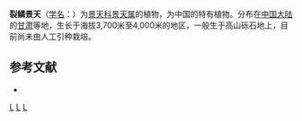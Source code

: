 {{Speciesbox 
| genus = Sedum
| species = purdomii
| authority = W. W. Sm.
}}

'''裂鳞景天'''（[[学名|学名]]：{{lang|la|''Sedum purdomii''}}）为[[景天科|景天科]][[景天属|景天属]]的植物，为中国的特有植物。分布在[[中国大陆|中国大陆]]的[[甘肃|甘肃]]等地，生长于海拔3,700米至4,000米的地区，一般生于高山砾石地上，目前尚未由人工引种栽培。

== 参考文献 ==
{{refbegin}}
* {{cite web| url =http://www.bioinfo.cn/db05/KmzwSpecies.php?action=view&id=6369| title =裂鳞景天| work =中国高等植物数据库全库| publisher =中国科学院微生物研究所| author =昆明植物研究所| accessdate =2009-02-25| deadurl =yes| archiveurl =https://web.archive.org/web/20160305091328/http://www.bioinfo.cn/db05/KmzwSpecies.php?action=view&id=6369| archivedate =2016-03-05| df =}}
{{refend}}
{{Taxonbar|from=Q15232274}}

{{DEFAULTSORT:Sedum purdomii}}
[[Category:景天属|L]]
[[Category:中國特有植物|L]]
[[Category:甘肃植物|L]]